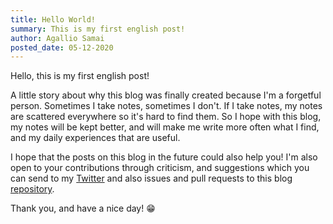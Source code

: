 ```yaml
---
title: Hello World!
summary: This is my first english post!
author: Agallio Samai
posted_date: 05-12-2020
---
```


Hello, this is my first english post!

A little story about why this blog was finally created because I'm a forgetful person. Sometimes I take notes, sometimes I don't. If I take notes, my notes are scattered everywhere so it's hard to find them. So I hope with this blog, my notes will be kept better, and will make me write more often what I find, and my daily experiences that are useful.

I hope that the posts on this blog in the future could also help you! I'm also open to your contributions through criticism, and suggestions which you can send to my [Twitter](https://twitter.com/agalliosamai) and also issues and pull requests to this blog [repository](https://github.com/agallio/agall.io).

Thank you, and have a nice day! 😁
